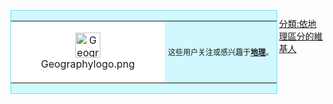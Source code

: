 <div style="float:left; border: solid #77E0E8 1px; background: #D0F8FF; margin: 3px;">
{| cellspacing="0" style="width: 238px; background: #D0F8FF;"
| cellspacing="0" style="width: 45px; height: 45px; text-align: center; background: #ffffff;" | [[Image:Geographylogo.png|40px]]
| style="font-size: 9pt; padding: 4pt; line-height: 1.25em;" | 这些用户关注或感兴趣于'''[[地理|地理]]'''。
|}</div>
[[分類:依地理區分的維基人|分類:依地理區分的維基人]]